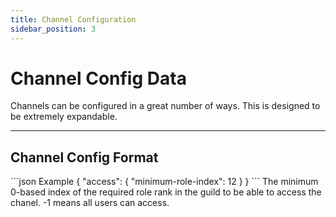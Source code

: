 ```yaml
---
title: Channel Configuration
sidebar_position: 3
---
```



# Channel Config Data

Channels can be configured in a great number of ways. This is designed to be extremely expandable.

---

## Channel Config Format

<SchemaExample path="/channel/config.json">
```json Example
{
    "access": {
        "minimum-role-index": 12
    }
}
```
</SchemaExample>

<ParamsList>
    <Param name="access.minimum-role-index" type="int">
        The minimum 0-based index of the required role rank in the guild to be able to access the chanel. -1 means all
        users can access.
    </Param>
</ParamsList>
